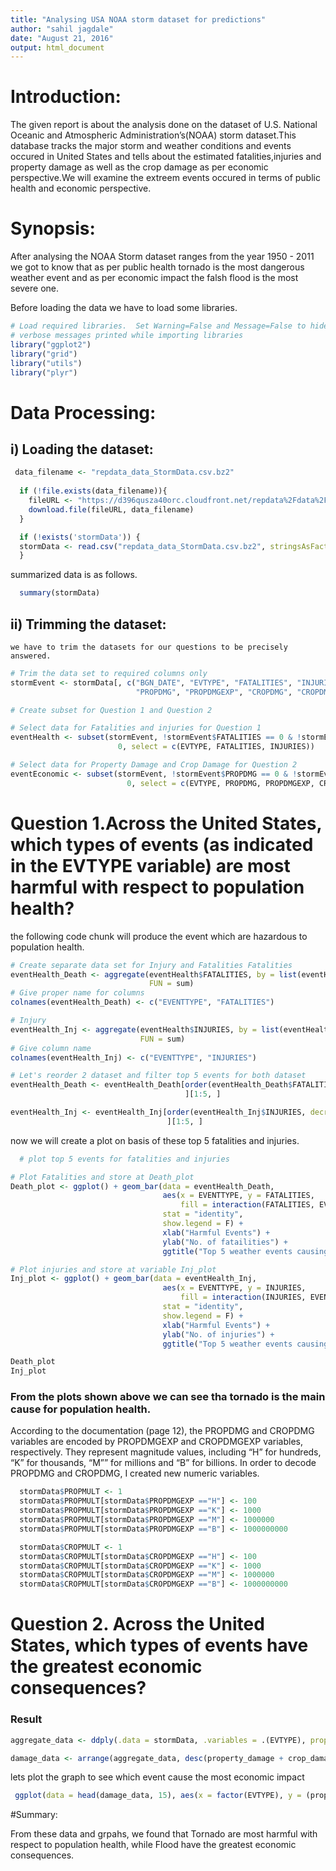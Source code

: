 ---
title: "Analysing USA NOAA storm dataset for predictions"
author: "sahil jagdale"
date: "August 21, 2016"
output: html_document
---
# Introduction:
  The given report is about the analysis done on the dataset of U.S. National Oceanic and Atmospheric Administration's(NOAA) storm dataset.This database tracks the major storm and weather conditions and events occured in United States and tells about the estimated fatalities,injuries and property damage as well as the crop damage as per economic perspective.We will examine the extreem events occured in terms of public health and economic perspective.
  
# Synopsis:
  After analysing the NOAA Storm dataset ranges from the year 1950 - 2011 we got to know that as per public health tornado is the most dangerous weather event and as per economic impact the falsh flood is the most severe one. 

Before loading the data we have to load some libraries.

```{r}
# Load required libraries.  Set Warning=False and Message=False to hide the
# verbose messages printed while importing libraries
library("ggplot2")
library("grid")
library("utils")
library("plyr")

```
# Data Processing:
## i) Loading the dataset:
    
```{r}
 data_filename <- "repdata_data_StormData.csv.bz2"
  
  if (!file.exists(data_filename)){
    fileURL <- "https://d396qusza40orc.cloudfront.net/repdata%2Fdata%2FStormData.csv.bz2"
    download.file(fileURL, data_filename)
  }  

  if (!exists('stormData')) {
  stormData <- read.csv("repdata_data_StormData.csv.bz2", stringsAsFactors = FALSE)
  }

```
summarized data is as follows.

```{r}
  summary(stormData)
```
## ii) Trimming the dataset:
    we have to trim the datasets for our questions to be precisely answered.
```{r}
# Trim the data set to required columns only
stormEvent <- stormData[, c("BGN_DATE", "EVTYPE", "FATALITIES", "INJURIES", 
                            "PROPDMG", "PROPDMGEXP", "CROPDMG", "CROPDMGEXP")]

# Create subset for Question 1 and Question 2

# Select data for Fatalities and injuries for Question 1
eventHealth <- subset(stormEvent, !stormEvent$FATALITIES == 0 & !stormEvent$INJURIES == 
                        0, select = c(EVTYPE, FATALITIES, INJURIES))

# Select data for Property Damage and Crop Damage for Question 2
eventEconomic <- subset(stormEvent, !stormEvent$PROPDMG == 0 & !stormEvent$CROPDMG == 
                          0, select = c(EVTYPE, PROPDMG, PROPDMGEXP, CROPDMG, CROPDMGEXP))

```

# Question 1.Across the United States, which types of events (as indicated in the EVTYPE variable) are most harmful with respect to population health?

the following code chunk will produce the event which are hazardous to population health.

```{r}
# Create separate data set for Injury and Fatalities Fatalities
eventHealth_Death <- aggregate(eventHealth$FATALITIES, by = list(eventHealth$EVTYPE), 
                               FUN = sum)
# Give proper name for columns
colnames(eventHealth_Death) <- c("EVENTTYPE", "FATALITIES")

# Injury
eventHealth_Inj <- aggregate(eventHealth$INJURIES, by = list(eventHealth$EVTYPE), 
                             FUN = sum)
# Give column name
colnames(eventHealth_Inj) <- c("EVENTTYPE", "INJURIES")

# Let's reorder 2 dataset and filter top 5 events for both dataset
eventHealth_Death <- eventHealth_Death[order(eventHealth_Death$FATALITIES, decreasing = TRUE), 
                                       ][1:5, ]

eventHealth_Inj <- eventHealth_Inj[order(eventHealth_Inj$INJURIES, decreasing = TRUE), 
                                   ][1:5, ]


```

now we will create a plot on basis of these top 5 fatalities and injuries.

```{r}

  # plot top 5 events for fatalities and injuries

# Plot Fatalities and store at Death_plot
Death_plot <- ggplot() + geom_bar(data = eventHealth_Death, 
                                  aes(x = EVENTTYPE, y = FATALITIES, 
                                      fill = interaction(FATALITIES, EVENTTYPE)), 
                                  stat = "identity", 
                                  show.legend = F) + 
                                  xlab("Harmful Events") + 
                                  ylab("No. of fatailities") +   
                                  ggtitle("Top 5 weather events causing fatalities")

# Plot injuries and store at variable Inj_plot
Inj_plot <- ggplot() + geom_bar(data = eventHealth_Inj, 
                                  aes(x = EVENTTYPE, y = INJURIES, 
                                      fill = interaction(INJURIES, EVENTTYPE)), 
                                  stat = "identity", 
                                  show.legend = F) + 
                                  xlab("Harmful Events") + 
                                  ylab("No. of injuries") +   
                                  ggtitle("Top 5 weather events causing injuries")

Death_plot
Inj_plot
```

### From the plots shown above we can see tha tornado is the main cause for population health.

According to the documentation (page 12), the PROPDMG and CROPDMG variables are encoded by PROPDMGEXP and CROPDMGEXP variables, respectively. They represent magnitude values, including "H" for hundreds, "K" for thousands, "M"" for millions and "B" for billions. In order to decode PROPDMG and CROPDMG, I created new numeric variables.

```{r}
  stormData$PROPMULT <- 1
  stormData$PROPMULT[stormData$PROPDMGEXP =="H"] <- 100
  stormData$PROPMULT[stormData$PROPDMGEXP =="K"] <- 1000
  stormData$PROPMULT[stormData$PROPDMGEXP =="M"] <- 1000000
  stormData$PROPMULT[stormData$PROPDMGEXP =="B"] <- 1000000000

  stormData$CROPMULT <- 1
  stormData$CROPMULT[stormData$CROPDMGEXP =="H"] <- 100
  stormData$CROPMULT[stormData$CROPDMGEXP =="K"] <- 1000
  stormData$CROPMULT[stormData$CROPDMGEXP =="M"] <- 1000000
  stormData$CROPMULT[stormData$CROPDMGEXP =="B"] <- 1000000000
```
# Question 2. Across the United States, which types of events have the greatest economic consequences?

### Result 
```{r}
aggregate_data <- ddply(.data = stormData, .variables = .(EVTYPE), property_damage = sum(PROPDMG * PROPMULT), crop_damage = sum(CROPDMG * CROPMULT), summarize)

damage_data <- arrange(aggregate_data, desc(property_damage + crop_damage))
```

lets plot the graph to see which event cause the most economic impact

```{r}
 ggplot(data = head(damage_data, 15), aes(x = factor(EVTYPE), y = (property_damage + crop_damage), fill = EVTYPE)) + geom_bar(stat="identity") + coord_flip() + labs(y = "Property and crop damage", x = "Event type", title = "Property and crop damage by event type accross the US")

```
#Summary:

  From these data and grpahs, we found that Tornado are most harmful with respect to population health, while Flood have the greatest economic consequences.